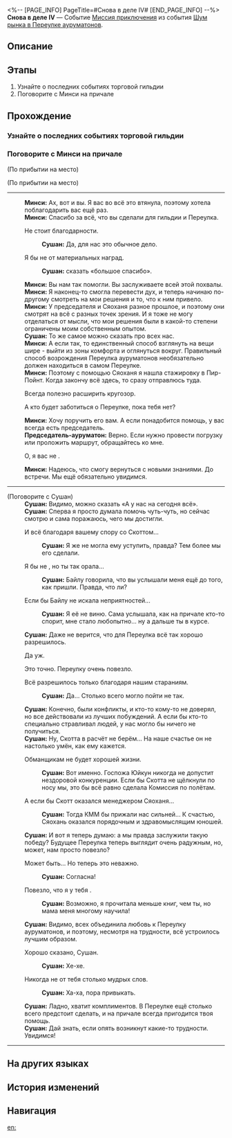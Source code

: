 <%-- [PAGE_INFO]
PageTitle=#Снова в деле IV#
[END_PAGE_INFO] --%>
{{Дополнить|Диалоги.}}
{{Миссия Инфобокс
|id              = 8003212
|Название        = 
|Изображение     = Миссия Снова в деле IV.png
|Тип             = Миссия приключения
|Событие         = Шум рынка в Переулке ауруматонов
|Глава           = Шум рынка в Переулке ауруматонов
|Условия         = Завершена [[Миссия приключения]] «[[Снова в деле IV]]»
|Персонажи       = Минси; Первопроходец; Председатель-ауруматон; Сушан
|СтартЛокация    = [[Лофу Сяньчжоу]] — [[Переулок ауруматонов]]
|Мир             = Лофу Сяньчжоу
|Предыдущая      = 
|Следующая       = 
|Награды         = Опыт Освоения*200; Звёздный нефрит*40; Путеводитель путешественника*5; Утраченный кристалл*5; Paean of Indulgence*1 { text = Paean of Indulgence }; Кредиты*45 000
}}
'''Снова в деле IV''' — Событие [[Миссия приключения]] из события [[Шум рынка в Переулке ауруматонов]].

==Описание==
{{Описание|<!--официальное описание из Перекрёстка судеб-->}}

==Этапы==
# Узнайте о последних событиях торговой гильдии
# Поговорите с Минси на причале

==Прохождение==
{{Дополнить}}

===Узнайте о последних событиях торговой гильдии===
{{Описание миссии|тип=Миссия приключения|локация=Переулок ауруматонов|В Переулке ауруматонов должно было появиться что-то новенькое. Не хотите проверить?<br />Регулярно посещайте Переулок ауруматонов.}}
{{Диалог Начало}}
{{Диалог Конец}}

===Поговорите с Минси на причале===
{{Описание миссии|тип=Миссия приключения|локация=Переулок ауруматонов|Хоть все вопросы решены, Минси всё ещё хочет вам кое-что сказать.<br />Встретьтесь с ней снова.}}
{{Диалог Начало}}
;(По прибытии на место)

;(По прибытии на место)
----
:'''Минси:''' Ах, вот и вы. Я вас во всё это втянула, поэтому хотела поблагодарить вас ещё раз.
:'''Минси:''' Спасибо за всё, что вы сделали для гильдии и Переулка.
:{{Диалог|Стрелка}} Не стоит благодарности.
::<!--0.8-second delay-->
::'''Сушан:''' Да, для нас это обычное дело.
:{{Диалог|Стрелка}} Я бы не {{MC|м=отказался|ж=отказалась}} от материальных наград.
::<!--0.8-second delay-->
::'''Сушан:''' {{MC|ж=Она хотела|м=Он хотел}} сказать «большое спасибо».
:'''Минси:''' Вы нам так помогли. Вы заслуживаете всей этой похвалы.
:'''Минси:''' Я наконец-то смогла перевести дух, и теперь начинаю по-другому смотреть на мои решения и то, что к ним привело.
:'''Минси:''' У председателя и Сяоханя разное прошлое, и поэтому они смотрят на всё с разных точек зрения. И я тоже не могу отделаться от мысли, что мои решения были в какой-то степени ограничены моим собственным опытом.
:'''Сушан:''' То же самое можно сказать про всех нас.
:'''Минси:''' А если так, то единственный способ взглянуть на вещи шире - выйти из зоны комфорта и оглянуться вокруг. Правильный способ возрождения Переулка ауруматонов необязательно должен находиться в самом Переулке.
:'''Минси:''' Поэтому с помощью Сяоханя я нашла стажировку в Пир-Пойнт. Когда закончу всё здесь, то сразу отправлюсь туда.
:{{Диалог|Стрелка}} Всегда полезно расширить кругозор.
:{{Диалог|Стрелка}} А кто будет заботиться о Переулке, пока тебя нет?
:<!--0.8-second delay-->
:'''Минси:''' Хочу поручить его вам. А если понадобится помощь, у вас всегда есть председатель.
:'''Председатель-ауруматон:''' Верно. Если нужно провести погрузку или проложить маршрут, обращайтесь ко мне.
:{{Диалог|Стрелка}} О, я вас не {{MC|ж=заметила|м=заметил}}.
:'''Минси:''' Надеюсь, что смогу вернуться с новыми знаниями. До встречи. Мы ещё обязательно увидимся.
----

;(Поговорите с Сушан)
:'''Сушан:''' Видимо, можно сказать «А у нас на сегодня всё».
:'''Сушан:''' Сперва я просто думала помочь чуть-чуть, но сейчас смотрю и сама поражаюсь, чего мы достигли.
:{{Диалог|Стрелка}} И всё благодаря вашему спору со Скоттом...
::'''Сушан:''' Я же не могла ему уступить, правда? Тем более мы его сделали.
:{{Диалог|Стрелка}} Я бы не {{MC|ж=участвовала|м=участвовал}}, но ты так орала...
::'''Сушан:''' Байлу говорила, что вы услышали меня ещё до того, как пришли. Правда, что ли?
:{{Диалог|Стрелка}} Если бы Байлу не искала неприятностей...
::'''Сушан:''' Я её не виню. Сама услышала, как на причале кто-то спорит, мне стало любопытно... ну а дальше ты в курсе.
:'''Сушан:''' Даже не верится, что для Переулка всё так хорошо разрешилось.
:{{Диалог|Стрелка}} Да уж.
:{{Диалог|Стрелка}} Это точно. Переулку очень повезло.
:{{Диалог|Стрелка}} Всё разрешилось только благодаря нашим стараниям.
::'''Сушан:''' Да... Столько всего могло пойти не так.
:'''Сушан:''' Конечно, были конфликты, и кто-то кому-то не доверял, но все действовали из лучших побуждений. А если бы кто-то специально стравливал людей, у нас могло бы ничего не получиться.
:'''Сушан:''' Ну, Скотта в расчёт не берём... На наше счастье он не настолько умён, как ему кажется.
:{{Диалог|Стрелка}} Обманщикам не будет хорошей жизни.
::'''Сушан:''' Вот именно. Госпожа Юйкун никогда не допустит нездоровой конкуренции. Если бы Скотта не щёлкнули по носу мы, это бы всё равно сделала Комиссия по полётам.
:{{Диалог|Стрелка}} А если бы Скотт оказался менеджером Сяоханя...
::'''Сушан:''' Тогда КММ бы прижали нас сильней... К счастью, Сяохань оказался порядочным и здравомыслящим юношей.
:'''Сушан:''' И вот я теперь думаю: а мы правда заслужили такую победу? Будущее Переулка теперь выглядит очень радужным, но, может, нам просто повезло?
:{{Диалог|Стрелка}} Может быть... Но теперь это неважно.
::'''Сушан:''' Согласна!
:{{Диалог|Стрелка}} Повезло, что я у тебя {{MC|м=такой начитанный|ж=такая начитанная}}.
::'''Сушан:''' Возможно, я прочитала меньше книг, чем ты, но мама меня многому научила!
:'''Сушан:''' Видимо, всех объединила любовь к Переулку ауруматонов, и поэтому, несмотря на трудности, всё устроилось лучшим образом.
:{{Диалог|Стрелка}} Хорошо сказано, Сушан.
::'''Сушан:''' Хе-хе.
:{{Диалог|Стрелка}} Никогда не {{MC|ж=слышала|м=слышал}} от тебя столько мудрых слов.
::'''Сушан:''' Ха-ха, пора привыкать.
:'''Сушан:''' Ладно, хватит комплиментов. В Переулке ещё столько всего предстоит сделать, и на причале всегда пригодится твоя помощь.
:'''Сушан:''' Дай знать, если опять возникнут какие-то трудности. Увидимся!
----
{{Диалог Конец}}

==На других языках==
{{На других языках
|en   = Back in Business (IV)
|zhs  = 金戺重喧•其四
|zht  = 金戺重喧•其四
|ja   = 金庭、喧騒を重ねて・その4
|ko   = 다시 부흥하는 금빛•4
|es   = De nuevo en activo&nbsp;IV
|fr   = Les affaires reprennent (IV)
|ru   = Снова в деле IV
|th   = คืนสู่ความรุ่งเรือง 4
|vi   = Huyên Náo Trở Lại 4
|de   = Wieder im Geschäft 4
|id   = Hiruk Pikuk yang Kembali Bergaung 4
|pt   = De Volta aos Negócios (IV)
}}

==История изменений==
{{История изменений|3.5}}

==Навигация==
{{Миссия приключения Навбокс|Глава }}

[[en:]]
